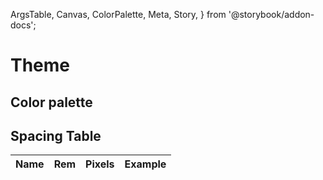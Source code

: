   ArgsTable,
  Canvas,
  ColorPalette,
  Meta,
  Story,
} from '@storybook/addon-docs';



<Meta title="Theme" />

# Theme

## Color palette

<Canvas>
  <Story name="colors" args={{ theme: 'as24' }}>
    <ColorPalette>
      <ColorShowcase name="brand" />
      <ColorShowcase name="black" />
      <ColorShowcase name="white" />
      <ColorShowcase title="UI" name="blue" />
      <ColorShowcase title="UI" name="gray" />
      <ColorShowcase title="SEMANTIC" name="green" />
      <ColorShowcase title="SEMANTIC" name="orange" />
      <ColorShowcase title="SEMANTIC" name="red" />
    </ColorPalette>
  </Story>
</Canvas>

<ArgsTable story="colors" />

## Spacing Table

<Canvas>
  <Story name="spacing" args={{ theme: 'as24' }}>
    <TableContainer>
      <Table>
        <Thead>
          <Tr>
            <Th>Name</Th>
            <Th>Rem</Th>
            <Th>Pixels</Th>
            <Th>Example</Th>
          </Tr>
        </Thead>
        <Tbody>
          <SpacingShowcase name="xs" />
          <SpacingShowcase name="sm" />
          <SpacingShowcase name="md" />
          <SpacingShowcase name="lg" />
          <SpacingShowcase name="xl" />
          <SpacingShowcase name="2xl" />
          <SpacingShowcase name="3xl" />
          <SpacingShowcase name="4xl" />
        </Tbody>
      </Table>
    </TableContainer>
  </Story>
</Canvas>
